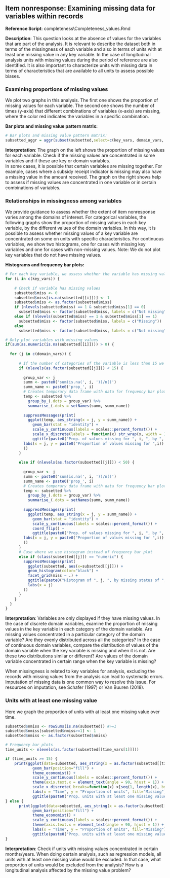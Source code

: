  
## Item nonresponse: Examining missing data for variables within records 

**Reference Script**: completeness\\Completeness_values.Rmd

**Description**: This question looks at the absence of values for the variables that are part of the analysis. It is relevant to describe the dataset both in terms of the missingness of each variable and also in terms of units with at least one missing value in any key variable. In the case of longitudinal analysis units with missing values during the period of reference are also identified. It is also important to characterize units with missing data in terms of characteristics that are available to all units to assess possible biases.   
  
  
### Examining proportions of missing values

We plot two graphs in this analysis. The first one shows the proportion of missing values for each variable. The second one shows the number of times (y-axis) that different combinations of variables (x-axis) are missing, where the color red indicates the variables in a specific combination.

**Bar plots and missing value pattern matrix:**
```r
# Bar plots and missing value pattern matrix:
subsetted_aggr = aggr(subset(subsetted,select=c(key_vars, domain_vars, id_vars, time_vars, location_vars)), numbers=TRUE, prop=c(TRUE,FALSE), cex.axis=.7, gap=3, ylab=c("Proportion of missingness","Missingness Pattern"))
```

**Interpretation**: The graph on the left shows the proportion of missing values for each variable.  Check if the missing values are concentrated in some variables and if these are key or domain variables.  
In some cases, it is possible that certain variables are missing together. For example, cases where a subsidy receipt indicator is missing may also have a missing value in the amount received. The graph on the right shows help to assess if missing values are concentrated in one variable or in certain combinations of variables.  



### Relationships in missingness among variables

We provide guidance to assess whether the extent of item nonresponse varies among the domains of interest. For categorical variables, the following graphs show the proportion of missing values in each key variable, by the different values of the domain variables. In this way, it is possible to assess whether missing values of a key variable are concentrated on some on units with specific characteristics. For continuous variables, we show two histograms, one for cases with missing key variables and one for cases with non-missing values. Note: We do not plot key variables that do not have missing values.   

**Histograms and frequency bar plots:**
```r
# For each key variable, we assess whether the variable has missing values
for (i in c(key_vars)) {
    
    # Check if variable has missing values
    subsetted$miss <- 0
    subsetted$miss[is.na(subsetted[[i]])] <- 1
    subsetted$miss <- as.factor(subsetted$miss)
    if (nlevels(subsetted$miss) == 1 & subsetted$miss[1] == 0) 
      subsetted$miss <- factor(subsetted$miss, labels = c("Not missing"))
    else if (nlevels(subsetted$miss) == 1 & subsetted$miss[1] == 1) 
      subsetted$miss <- factor(subsetted$miss, labels = c("Missing"))
    else 
      subsetted$miss <- factor(subsetted$miss, labels = c("Not missing", "Missing"))

# Only plot variables with missing values
if(sum(as.numeric(is.na(subsetted[[i]]))) > 0) {
  
  for (j in c(domain_vars)) {
      
      # If the number of categories of the variable is less than 15 we use frequency bar plots, otherwise we use histograms. 
      if (nlevels(as.factor(subsetted[[j]])) < 15) {
          
        group_var <- j
        summ <- paste0('sum(is.na(', i, '))/n()')
        summ_name <- paste0('prop_', i)  
        # Creates temporary data frame with data for frequency bar plot
        temp <- subsetted %>%
          group_by_(.dots = group_var) %>%
          summarise_(.dots = setNames(summ, summ_name))
        
        suppressMessages(print(
          ggplot(temp, aes_string(x = j, y = summ_name)) + 
            geom_bar(stat = "identity") +
            scale_y_continuous(labels = scales::percent_format()) + 
            scale_x_discrete(labels = function(x) str_wrap(x, width = 10)) +
            ggtitle(paste0("Prop. of values missing for ", i, ", by ", j), subtitle = paste0("Subset: ",subset_text ) ) +
        labs(x = j, y = paste0("Proportion of values missing for ",i))
        ))
      }
    
      else if (nlevels(as.factor(subsetted[[j]])) < 50) {
          
        group_var <- j
        summ <- paste0('sum(is.na(', i, '))/n()')
        summ_name <- paste0('prop_', i)  
        # Creates temporary data frame with data for frequency bar plot
        temp <- subsetted %>%
          group_by_(.dots = group_var) %>%
          summarise_(.dots = setNames(summ, summ_name))
        
        suppressMessages(print(
          ggplot(temp, aes_string(x = j, y = summ_name)) + 
            geom_bar(stat = "identity") +
            scale_y_continuous(labels = scales::percent_format()) + 
            coord_flip() +
            ggtitle(paste0("Prop. of values missing for ", i, ", by ", j), subtitle = paste0("Subset: ",subset_text ) ) +
        labs(x = j, y = paste0("Proportion of values missing for ",i))
        ))
      }     
      # Case where we use histogram instead of frequency bar plot
      else if (class(subsetted[[j]]) == "numeric") {
        suppressMessages(print(
          ggplot(subsetted, aes(x=subsetted[[j]])) +
          geom_histogram(color="black") + 
          facet_grid(miss ~ .) + 
          ggtitle(paste0("Histogram of ", j, ", by missing status of ", i), subtitle = paste0("Subset: ",subset_text ) ) +
          labs(x = j)
        ))
      }
    }
  }
}


```

**Interpretation**: Variables are only displayed if they have missing values. In the case of discrete domain variables, examine the proportion of missing values in the key variable in each category of the domain variable. Are missing values concentrated in a particular category of the domain variable? Are they evenly distributed across all the categories? In the case of continuous domain variables, compare the distribution of values of the domain variable when the key variable is missing and when it is not. Are these two distributions similar or different? Are values of the domain variable concentrated in certain range when the key variable is missing?

When missingness is related to key variables for analysis, excluding the records with missing values from the analysis can lead to systematic errors. Imputation of missing data is one common way to resolve this issue. For resources on imputation, see Schafer (1997) or Van Buuren (2018).
   


### Units with at least one missing value

Here we graph the proportion of units with at least one missing value over time.

```r

subsetted$nmiss <- rowSums(is.na(subsetted)) #>=1
subsetted$nmiss[subsetted$nmiss>=1] <- 1
subsetted$nmiss <- as.factor(subsetted$nmiss)

# Frequency bar plots
time_units <- nlevels(as.factor(subsetted[[time_vars[1]]]))

if (time_units >= 15) {
    print(ggplot(data=subsetted, aes_string(x = as.factor(subsetted[[time_vars[1]]]), fill=subsetted$nmiss )) + 
            geom_bar(position="fill") + 
            theme_economist() + 
            scale_y_continuous(labels = scales::percent_format()) + 
            theme(axis.text.x = element_text(angle = 90, hjust = 1)) + 
            scale_x_discrete( breaks=function(x) x[seq(1, length(x), by=5)] ) +
            labs(x = "Time", y = "Proportion of units", fill="Missing") + 
            ggtitle(paste0("Prop. units with at least one missing value", ""), subtitle = paste0("Subset: ",subset_text )) ) 
} else {
      print(ggplot(data=subsetted, aes_string(x = as.factor(subsetted[[time_vars[1]]]), fill=subsetted$nmiss  )) +             
            geom_bar(position="fill") + 
            theme_economist() + 
            scale_y_continuous(labels = scales::percent_format()) +
            theme(axis.text.x = element_text(angle = 90, hjust = 1)) + 
            labs(x = "Time", y = "Proportion of units", fill="Missing") + 
            ggtitle(paste0("Prop. units with at least one missing value",""), subtitle = paste0("Subset: ",subset_text )) ) 
}


```

**Interpretation**: Check if units with missing values concentrated in certain months/years. When doing certain analysis, such as regression models, all units with at least one missing value would be excluded. In that case, what proportion of units would be excluded from the analysis? How is a longitudinal analysis affected by the missing value problem?  
